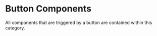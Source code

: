 
<Meta title="buttons/Overview" />

# Button Components

All components that are triggered by a button are contained within this category.
